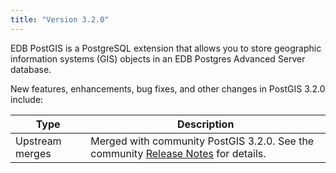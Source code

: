 ```yaml
---
title: "Version 3.2.0"
---
```

EDB PostGIS is a PostgreSQL extension that allows you to store geographic information systems (GIS) objects in an EDB Postgres Advanced Server database.

New features, enhancements, bug fixes, and other changes in PostGIS 3.2.0 include:

| Type            | Description                                                                                                                                      |
| --------------- | ------------------------------------------------------------------------------------------------------------------------------------------------ |
| Upstream merges | Merged with community PostGIS 3.2.0. See the community [Release Notes](https://postgis.net/docs/release_notes.html#idm43376) for details. |
